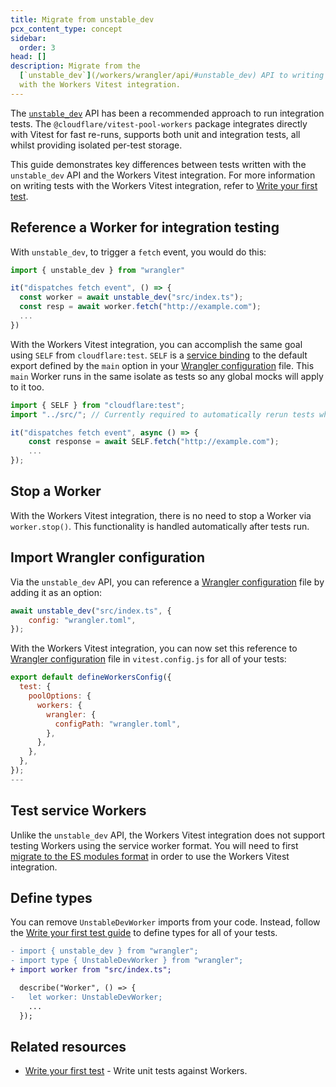 ```yaml
---
title: Migrate from unstable_dev
pcx_content_type: concept
sidebar:
  order: 3
head: []
description: Migrate from the
  [`unstable_dev`](/workers/wrangler/api/#unstable_dev) API to writing tests
  with the Workers Vitest integration.
---
```


The [`unstable_dev`](/workers/wrangler/api/#unstable_dev) API has been a recommended approach to run integration tests. The `@cloudflare/vitest-pool-workers` package integrates directly with Vitest for fast re-runs, supports both unit and integration tests, all whilst providing isolated per-test storage.

This guide demonstrates key differences between tests written with the `unstable_dev` API and the Workers Vitest integration. For more information on writing tests with the Workers Vitest integration, refer to [Write your first test](/workers/testing/vitest-integration/get-started/write-your-first-test/).

## Reference a Worker for integration testing

With `unstable_dev`, to trigger a `fetch` event, you would do this:

```js
import { unstable_dev } from "wrangler"

it("dispatches fetch event", () => {
  const worker = await unstable_dev("src/index.ts");
  const resp = await worker.fetch("http://example.com");
  ...
})
```

With the Workers Vitest integration, you can accomplish the same goal using `SELF` from `cloudflare:test`. `SELF` is a [service binding](/workers/runtime-apis/bindings/service-bindings/) to the default export defined by the `main` option in your [Wrangler configuration](/workers/wrangler/configuration) file. This `main` Worker runs in the same isolate as tests so any global mocks will apply to it too.

```js
import { SELF } from "cloudflare:test";
import "../src/"; // Currently required to automatically rerun tests when `main` changes

it("dispatches fetch event", async () => {
	const response = await SELF.fetch("http://example.com");
	...
});
```

## Stop a Worker

With the Workers Vitest integration, there is no need to stop a Worker via `worker.stop()`. This functionality is handled automatically after tests run.

## Import Wrangler configuration

Via the `unstable_dev` API, you can reference a [Wrangler configuration](/workers/wrangler/configuration) file by adding it as an option:

```js
await unstable_dev("src/index.ts", {
	config: "wrangler.toml",
});
```

With the Workers Vitest integration, you can now set this reference to [Wrangler configuration](/workers/wrangler/configuration) file in `vitest.config.js` for all of your tests:

```js null {5-7}
export default defineWorkersConfig({
  test: {
    poolOptions: {
      workers: {
        wrangler: {
          configPath: "wrangler.toml",
        },
      },
    },
  },
});
---
```

## Test service Workers

Unlike the `unstable_dev` API, the Workers Vitest integration does not support testing Workers using the service worker format. You will need to first [migrate to the ES modules format](/workers/reference/migrate-to-module-workers/) in order to use the Workers Vitest integration.

## Define types

You can remove `UnstableDevWorker` imports from your code. Instead, follow the [Write your first test guide](/workers/testing/vitest-integration/get-started/write-your-first-test/#define-types) to define types for all of your tests.

```diff
- import { unstable_dev } from "wrangler";
- import type { UnstableDevWorker } from "wrangler";
+ import worker from "src/index.ts";

  describe("Worker", () => {
-   let worker: UnstableDevWorker;
    ...
  });
```

## Related resources

- [Write your first test](/workers/testing/vitest-integration/get-started/write-your-first-test/#define-types) - Write unit tests against Workers.
